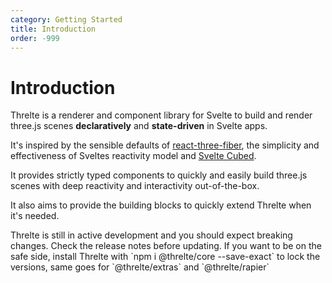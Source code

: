 ```yaml
---
category: Getting Started
title: Introduction
order: -999
---
```


# Introduction

Threlte is a renderer and component library for Svelte to build and render three.js scenes **declaratively** and **state-driven** in Svelte apps.

It's inspired by the sensible defaults of [react-three-fiber](https://github.com/pmndrs/react-three-fiber), the simplicity and effectiveness of Sveltes reactivity model and [Svelte Cubed](https://github.com/Rich-Harris/svelte-cubed).

It provides strictly typed components to quickly and easily build three.js scenes with deep reactivity and interactivity out-of-the-box.

It also aims to provide the building blocks to quickly extend Threlte when it's needed.

<Tip type="note">
  Threlte is still in active development and you should expect breaking changes. Check the release
  notes before updating. If you want to be on the safe side, install Threlte with `npm i
  @threlte/core --save-exact` to lock the versions, same goes for `@threlte/extras` and
  `@threlte/rapier`
</Tip>
